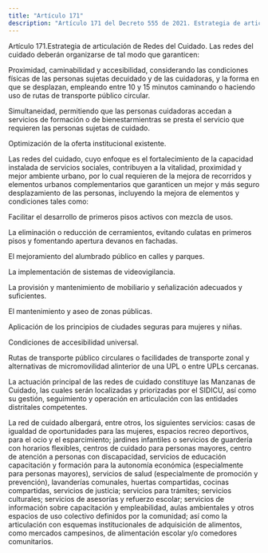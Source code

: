 ```yaml
---
title: "Artículo 171"
description: "Artículo 171 del Decreto 555 de 2021. Estrategia de articulación de Redes del Cuidado."
---
```


Artículo 171.Estrategia de articulación de Redes del Cuidado. Las redes del cuidado deberán organizarse de tal modo que garanticen:
 
Proximidad, caminabilidad y accesibilidad, considerando las condiciones físicas de las personas sujetas decuidado y de las cuidadoras, y la forma en que se desplazan, empleando entre 10 y 15 minutos caminando o haciendo uso de rutas de transporte público circular.
 
Simultaneidad, permitiendo que las personas cuidadoras accedan a servicios de formación o de bienestarmientras se presta el servicio que requieren las personas sujetas de cuidado.
 
Optimización de la oferta institucional existente.
 
Las redes del cuidado, cuyo enfoque es el fortalecimiento de la capacidad instalada de servicios sociales, contribuyen a la vitalidad, proximidad y mejor ambiente urbano, por lo cual requieren de la mejora de recorridos y elementos urbanos complementarios que garanticen un mejor y más seguro desplazamiento de las personas, incluyendo la mejora de elementos y condiciones tales como:
 
Facilitar el desarrollo de primeros pisos activos con mezcla de usos.
 
La eliminación o reducción de cerramientos, evitando culatas en primeros pisos y fomentando apertura devanos en fachadas.
 
El mejoramiento del alumbrado público en calles y parques.
 
La implementación de sistemas de videovigilancia.
 
La provisión y mantenimiento de mobiliario y señalización adecuados y suficientes.
 
El mantenimiento y aseo de zonas públicas.
 
Aplicación de los principios de ciudades seguras para mujeres y niñas.
 
Condiciones de accesibilidad universal.
 
Rutas de transporte público circulares o facilidades de transporte zonal y alternativas de micromovilidad alinterior de una UPL o entre UPLs cercanas.
 
La actuación principal de las redes de cuidado constituye las Manzanas de Cuidado, las cuales serán localizadas y priorizadas por el SIDICU, así como su gestión, seguimiento y operación en articulación con las entidades distritales competentes.
 
La red de cuidado albergará, entre otros, los siguientes servicios: casas de igualdad de oportunidades para las mujeres, espacios recreo deportivos, para el ocio y el esparcimiento; jardines infantiles o servicios de guardería con horarios flexibles, centros de cuidado para personas mayores, centro de atención a personas con discapacidad, servicios de educación capacitación y formación para la autonomía económica (especialmente para personas mayores), servicios de salud (especialmente de promoción y prevención), lavanderías comunales, huertas compartidas, cocinas compartidas, servicios de justicia; servicios para trámites; servicios culturales; servicios de asesorías y refuerzo escolar; servicios de información sobre capacitación y empleabilidad, aulas ambientales y otros espacios de uso colectivo definidos por la comunidad; así como la articulación con esquemas institucionales de adquisición de alimentos, como mercados campesinos, de alimentación escolar y/o comedores comunitarios.